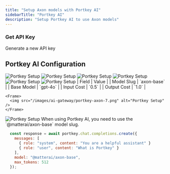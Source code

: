```yaml
---
title: "Setup Axon models with Portkey AI"
sidebarTitle: "Portkey AI"
description: "Setup Portkey AI to use Axon models"
---
```


### Get API Key

<CardGroup cols={2}>
  <Card title="Get API Key" icon="key" href="/management/api-keys">
    Generate a new API key
  </Card>
</CardGroup>

## Portkey AI Configuration

<Steps>
  <Step title="Create a new Provider in Model Catalog">
    <Frame>
      <img src="/images/ai-gateway/portkey-axon-1.png" alt="Portkey Setup" />
    </Frame>
  </Step>

<Step title="Select OpenAI as the base provider">
  <Frame>
    <img src="/images/ai-gateway/portkey-axon-2.png" alt="Portkey Setup" />
  </Frame>
</Step>

<Step title="Add Custom Host under Advanced Options">
  <Frame>
    <img src="/images/ai-gateway/portkey-axon-3.png" alt="Portkey Setup" />
  </Frame>
</Step>

<Step title="Once the provider is created, Click on Models Tab">
  <Frame>
    <img src="/images/ai-gateway/portkey-axon-4.png" alt="Portkey Setup" />
  </Frame>
</Step>

<Step title="Click on Manage Models">
  <Frame>
    <img src="/images/ai-gateway/portkey-axon-5.png" alt="Portkey Setup" />
  </Frame>
</Step>

<Step title="Click on Add Model">
  <Frame>
    <img src="/images/ai-gateway/portkey-axon-6.png" alt="Portkey Setup" />
  </Frame>
</Step>

  <Step title="Fill the below details in Add Custom Model">
    | Field | Value |
    | Model Slug | `axon-base` |
    | Base Model | `gpt-4o` |
    | Input Cost | `0.5` |
    | Output Cost | `1.0` |

    <Frame>
      <img src="/images/ai-gateway/portkey-axon-7.png" alt="Portkey Setup" />
    </Frame>

  </Step>

  <Step title="Test the setup in Getting Started">
    <Frame>
      <img src="/images/ai-gateway/portkey-axon-8.png" alt="Portkey Setup" />
    </Frame>
  </Step>
</Steps>

<Note>
  When using Portkey AI, you need to use the `@matterai/axon-base` model slug.
</Note>

```javascript
  const response = await portkey.chat.completions.create({
    messages: [
      { role: "system", content: "You are a helpful assistant" }
      { role: "user", content: "What is Portkey" }
    ],
    model: "@matterai/axon-base",
    max_tokens: 512
  });
```
